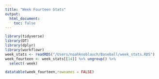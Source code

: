 ```yaml
---
title: "Week Fourteen Stats"
output: 
  html_document:
    toc: false
---
```



```r
library(tidyverse)
library(DT)
library(dplyr)
library(workflowr)
week_stats <- readRDS("/Users/noahknoblauch/Baseball/week_stats.RDS")
week_fourteen <- week_stats[[14]] %>% ungroup() %>%
  select(-week)

```

```r
datatable(week_fourteen,rownames = FALSE)
```
